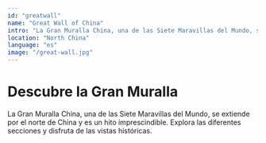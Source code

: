 ```yaml
---
id: "greatwall"
name: "Great Wall of China"
intro: "La Gran Muralla China, una de las Siete Maravillas del Mundo, se extiende por el norte de China y es un hito imprescindible."
location: "North China"
language: "es"
image: "/great-wall.jpg"
---
```


# Descubre la Gran Muralla

La Gran Muralla China, una de las Siete Maravillas del Mundo, se extiende por el norte de China y es un hito imprescindible. Explora las diferentes secciones y disfruta de las vistas históricas.
